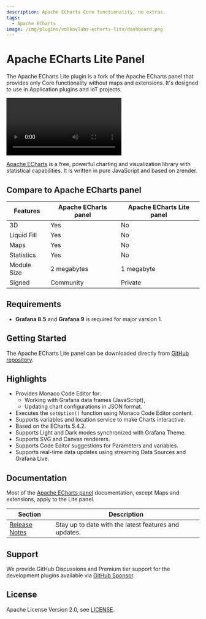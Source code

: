 ```yaml
---
description: Apache ECharts Core functionality, no extras.
tags:
  - Apache ECharts
image: /img/plugins/volkovlabs-echarts-lite/dashboard.png
---
```



# Apache ECharts Lite Panel

The Apache ECharts Lite plugin is a fork of the Apache ECharts panel that provides only Core functionality without maps and extensions. It's designed to use in Application plugins and IoT projects.

<Video
  src="https://www.youtube.com/embed/DxqCrBEmrQw"
  title="How to create modern dashboards in Grafana."
/>

[Apache ECharts](https://echarts.apache.org/en/index.html) is a free, powerful charting and visualization library with statistical capabilities. It is written in pure JavaScript and based on zrender.

## Compare to Apache ECharts panel

| Features    | Apache ECharts panel | Apache ECharts Lite panel |
| ----------- | -------------------- | ------------------------- |
| 3D          | Yes                  | No                        |
| Liquid Fill | Yes                  | No                        |
| Maps        | Yes                  | No                        |
| Statistics  | Yes                  | No                        |
| Module Size | 2 megabytes          | 1 megabyte                |
| Signed      | Community            | Private                   |

## Requirements

- **Grafana 8.5** and **Grafana 9** is required for major varsion 1.

## Getting Started

The Apache ECharts Lite panel can be downloaded directly from [GitHub repository](https://github.com/VolkovLabs/volkovlabs-echarts-lite/releases).

## Highlights

- Provides Monaco Code Editor for:
  - Working with Grafana data frames (JavaScript),
  - Updating chart configurations in JSON format.
- Executes the `setOption()` function using Monaco Code Editor content.
- Supports variables and location service to make Charts interactive.
- Based on the ECharts 5.4.2.
- Supports Light and Dark modes synchronized with Grafana Theme.
- Supports SVG and Canvas renderers.
- Supports Code Editor suggestions for Parameters and variables.
- Supports real-time data updates using streaming Data Sources and Grafana Live.

## Documentation

Most of the [Apache ECharts panel](../volkovlabs-echarts-panel) documentation, except Maps and extensions, apply to the Lite panel.

| Section                  | Description                                           |
| ------------------------ | ----------------------------------------------------- |
| [Release Notes](release) | Stay up to date with the latest features and updates. |

## Support

We provide GitHub Discussions and Premium tier support for the development plugins available via [GitHub Sponsor](https://github.com/sponsors/VolkovLabs).

## License

Apache License Version 2.0, see [LICENSE](https://github.com/volkovlabs/volkovlabs-echarts-lite/blob/main/LICENSE).
